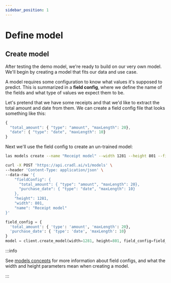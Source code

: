 ```yaml
---
sidebar_position: 1
---
```



# Define model

## Create model

After testing the demo model, we're ready to build on our very own model. We'll begin by creating a model that fits our data and use case.

A model requires some configuration to know what values it's supposed to predict. This is summarized in a **field config**, where we define the name of the fields and what type of values we expect them to be.

Let's pretend that we have some receipts and that we'd like to extract the total amount and date from them. We can create a field config file that looks something like this:

```javascript title="field_config.json"
{
  "total_amount": { "type": "amount", "maxLength": 20},
  "date": { "type": "date", "maxLength": 10}
}
```

Next we'll use the field config to create an un-trained model:

<Tabs groupId="programming-language">
<TabItem value="cli" label="CLI" default>

```bash
las models create --name "Receipt model" --width 1281 --height 801 --field-config-path field_config.json
```

</TabItem>
<TabItem value="curl" label="cURL">

```bash
curl -X POST 'https://api.cradl.ai/v1/models' \
--header 'Content-Type: application/json' \
--data-raw '{
    "fieldConfig": {
      "total_amount": { "type": "amount", "maxLength": 20},
      "purchase_date": { "type": "date", "maxLength": 10}
    },
    "height": 1281,
    "width": 801,
    "name": "Receipt model"
}'
```

</TabItem>
<TabItem value="python" label="Python">

```python
field_config = {
  'total_amount': { 'type': 'amount', 'maxLength': 20},
  'purchase_date': { 'type': 'date', 'maxLength': 10}
}
model = client.create_model(width=1281, height=801, field_config=field_config, name='Receipt model')
```

</TabItem>
</Tabs>

:::info

See [models concepts](../concepts/models.mdx) for more information about field configs, and what the width and height parameters mean when creating a model.

:::
